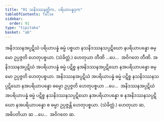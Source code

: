 ```yaml
---
title: "91 သနိဒဿနတ္တိက, ပရိယာပန္နဒုက"
tableOfContents: false
sidebar:
  order: 91
type: "tipitaka"
basket: "ab"
---
```



<DynamicBreadcrumb />

<Division number="142">

<Paragraph number="338">
အနိဒဿနအပ္ပဋိဃံ ပရိယာပန္နံ ဓမ္မံ ပစ္စယာ နသနိဒဿနသပ္ပဋိဃော နပရိယာပန္နော ဓမ္မော ဥပ္ပဇ္ဇတိ ဟေတုပစ္စယာ. (သံခိတ္တံ.) ဟေတုယာ တီဏိ …ပေ…  အဝိဂတေ တီဏိ.
</Paragraph>

<Paragraph number="339">
အနိဒဿနအပ္ပဋိဃံ အပရိယာပန္နံ ဓမ္မံ ပဋိစ္စ နအနိဒဿနအပ္ပဋိဃော နအပရိယာပန္နော ဓမ္မော ဥပ္ပဇ္ဇတိ ဟေတုပစ္စယာ. အနိဒဿနအပ္ပဋိဃံ အပရိယာပန္နံ ဓမ္မံ ပဋိစ္စ နသနိဒဿနသပ္ပဋိဃော နအပရိယာပန္နော ဓမ္မော ဥပ္ပဇ္ဇတိ ဟေတုပစ္စယာ …ပေ…  အနိဒဿနအပ္ပဋိဃံ အပရိယာပန္နံ ဓမ္မံ ပဋိစ္စ နသနိဒဿနသပ္ပဋိဃော နအပရိယာပန္နော စ နအနိဒဿနသပ္ပဋိဃော နအပရိယာပန္နော စ ဓမ္မာ ဥပ္ပဇ္ဇန္တိ ဟေတုပစ္စယာ. (သံခိတ္တံ.) ဟေတုယာ ဆ, အဓိပတိယာ ဆ …ပေ…  အဝိဂတေ ဆ.
</Paragraph>
</Division>